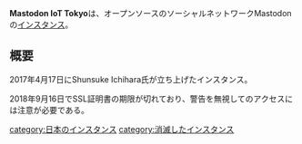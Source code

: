 {{stub}}
{{小文字}}
{{Infobox instance
| Name          = Mastodon IoT Tokyo
| Domain        = https://mastodon.iot.tokyo/
| Admin         = [https://mastodon.iot.tokyo/@skcjapan Shunsuke Ichihara]
| Country       = 日本
| Start         = 2017年4月17日
| Kifu          = なし
| Alias         = なし
}}'''Mastodon IoT Tokyo'''は、オープンソースのソーシャルネットワークMastodonの[[インスタンス]]。

== 概要 ==
2017年4月17日にShunsuke Ichihara氏が立ち上げたインスタンス。

2018年9月16日でSSL証明書の期限が切れており、警告を無視してのアクセスには注意が必要である。

{{DEFAULTSORT:iottokyo}}
[[category:日本のインスタンス]]
[[category:消滅したインスタンス]]